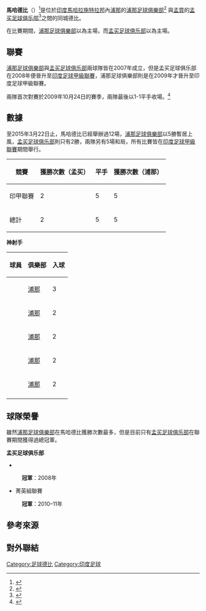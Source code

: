 {{Infobox football derby
| name                    = 馬哈德比
| image                   = [[File:PuneFC.png|100px]][[File:Football_Club_Mumbai.png|100px]]
| caption                 = 
| city or region          = [[浦那|浦那]]、[[孟買|孟買]]（[[馬哈拉施特拉邦|馬哈拉施特拉邦]]）
| teams involved          = [[浦那足球俱樂部|浦那]]對[[孟买足球俱乐部|孟買]]
| first contested         = [[浦那足球俱樂部|浦那]] 1-1 [[孟买足球俱乐部|孟買]]<br />{{le|2009–10年印度足球甲級聯賽|2009–10 I-League}}<br />2009年10月24日<ref name="2009Maha"/>
| total                   = 12場
| mostwins                = [[浦那足球俱樂部|浦那]]（5場）
| top scorer               = {{le|蘇巴斯·辛格|Subhash Singh}}（3球）
| series                  = [[浦那足球俱樂部|浦那]]：5場<br />平手：5場<br />[[孟买足球俱乐部|孟買]]：2場
| mostrecent              = [[孟买足球俱乐部|孟買]] 1-1 [[浦那足球俱樂部|浦那]]<ref>{{cite web |title=India » I-League 2015 » 12. Round » Mumbai FC - Pune FC 1:1 |url=http://www.worldfootball.net/report/i-league-2015-mumbai-fc-pune-fc/ |publisher=worldfootball |accessdate= |archive-date=2016-03-05 |archive-url=https://web.archive.org/web/20160305030949/http://www.worldfootball.net/report/i-league-2015-mumbai-fc-pune-fc/ |dead-url=no }}</ref> <br />{{le|2014-15年印度足球甲級聯賽|2014-15 I-League}}<br />2015年3月22日
| largestvictory          = [[浦那足球俱樂部|浦那]] 3-0 [[孟买足球俱乐部|孟買]]<ref>{{cite web |title=Pune thrash Mumbai 3-0 in Maha-derby |url=http://bombayinformer.com/36994/pune-thrash-mumbai-3-0-in-maha-derby-thesportscampus-com/ |publisher=TheSportsCampus.com |date=18 January 2012 |access-date=2015-11-30 |archive-date=2016-03-04 |archive-url=https://web.archive.org/web/20160304235602/http://bombayinformer.com/36994/pune-thrash-mumbai-3-0-in-maha-derby-thesportscampus-com/ |dead-url=no }}</ref> <br />{{le|2011-12年印度足球甲級聯賽|2011-12 I-League}}<br />2012年1月18日<br />[[孟买足球俱乐部|孟買]] 0-3 [[浦那足球俱樂部|浦那]]<ref>{{cite web |title=Mumbai FC 0-3 Pune FC – Second half flourish sees the Red Lizards claim the bragging rights in the Maha derby |url=http://www.goal.com/en-india/match/mumbai-vs-pune/1395235?ICID=MP_H2H_PL_5 |publisher=Goal.com |date=9 February 2013 |access-date=2015-11-30 |archive-date=2016-03-06 |archive-url=https://web.archive.org/web/20160306033328/http://www.goal.com/en-india/match/mumbai-vs-pune/1395235?ICID=MP_H2H_PL_5 |dead-url=no }}</ref><br />{{le|2012-13年印度足球甲級聯賽|2012-13 I-League}}<br />2013年2月9日
}}

'''馬哈德比'''（{{lang-en|'''Maha Derby'''}}）<ref>{{cite web|title=Mumbai FC - Pune FC Preview: Maha Derby could decide future of both teams' league progress  |url=http://m.goal.com/s/en-india/news/10037742/ |publisher=Goal.com |date=21 March 2015}}</ref>是位於[[印度|印度]][[馬哈拉施特拉邦|馬哈拉施特拉邦]]內[[浦那|浦那]]的[[浦那足球俱樂部|浦那足球俱樂部]]<ref>{{cite web |title=Pune FC Official website |url=http://punefc.com/ |access-date=2015-11-30 |archive-date=2019-12-21 |archive-url=https://web.archive.org/web/20191221185633/http://punefc.com/ |dead-url=no }}</ref> 與[[孟買|孟買]]的[[孟买足球俱乐部|孟买足球俱乐部]]<ref>{{cite web |title=Mumbai FC Official website |url=http://mumbaifc.com/ |accessdate=2015-11-30 |archive-date=2018-02-12 |archive-url=https://web.archive.org/web/20180212152727/http://www.mumbaifc.com/ |dead-url=no }}</ref>之間的同城德比。

在比賽期間，[[浦那足球俱樂部|浦那足球俱樂部]]以{{le|巴勒瓦迪体育中心|Balewadi Sports Complex}}為主場，而[[孟买足球俱乐部|孟买足球俱乐部]]以{{le|库帕拉格体育场|Cooperage Ground}}為主場。

== 聯賽 ==
[[浦那足球俱樂部|浦那足球俱樂部]]與[[孟买足球俱乐部|孟买足球俱乐部]]兩球隊皆在2007年成立，但是孟买足球俱乐部在2008年便晉升至[[印度足球甲級聯賽|印度足球甲級聯賽]]，浦那足球俱樂部則是在2009年才晉升至印度足球甲級聯賽。

兩隊首次對賽於2009年10月24日的{{le|2009–10年印度足球甲級聯賽|2009–10 I-League}}賽季，兩隊最後以1-1平手收場。<ref name="2009Maha">{{cite web|title= I-League 2009/10 - Campeonato  Jornada 4 Pune 1-1 Mumbai FC  |url=http://www.zerozero.pt/jogo.php?id=1063272 |publisher=zerozero.pt |date= }}</ref>
== 數據 ==
至2015年3月22日止，馬哈德比已經舉辦過12場，[[浦那足球俱樂部|浦那足球俱樂部]]以5勝暫居上風，[[孟买足球俱乐部|孟买足球俱乐部]]則只有2勝，兩隊另有5場和局，所有比賽皆在[[印度足球甲級聯賽|印度足球甲級聯賽]]期間舉行。

{| class="wikitable" style="text-align:center"
! 競賽
! 獲勝次數（孟买）
! 平手
! 獲勝次數（浦那）
|-
| 印甲聯賽
| 2 || 5 || 5
|-
! 總計
! 2 !! 5 !! 5
|}

'''神射手'''
{| class="wikitable"
! 球員
! 俱樂部
! 入球
|-
| {{flagicon|India}} {{le|蘇巴斯·辛格|Subhash Singh}}
| [[浦那足球俱樂部|浦那]]
| 3
|-
| {{flagicon|South Sudan}} {{le|詹姆斯·莫高|James Moga}}
| [[浦那足球俱樂部|浦那]]
| 2
|-
| {{flagicon|Brazil}} {{le|埃德马·菲盖拉|Edmar Figueira}}
| [[浦那足球俱樂部|浦那]]
| 2
|-
| {{flagicon|India}} {{le|和泉新|Arata Izumi}}
| [[浦那足球俱樂部|浦那]]
| 2
|-
| {{flagicon|Japan}} {{le|西口大輔|Daisuke Nishiguchi}}
| [[浦那足球俱樂部|浦那]]
| 2
|-
|}

== 球隊榮譽 ==
雖然[[浦那足球俱樂部|浦那足球俱樂部]]在馬哈德比獲勝次數最多，但是目前只有[[孟买足球俱乐部|孟买足球俱乐部]]在聯賽期間獲得過總冠軍。

'''孟买足球俱乐部'''
*{{le|印度足球乙級聯賽|I-League 2nd Division}}
:'''冠軍'''：2008年

*{{le|孟買區足球協會|Mumbai District Football Association}}菁英組聯賽
:'''冠軍'''：2010–11年

==參考來源==
{{Reflist}}

== 對外聯結 ==

[[Category:足球德比|Category:足球德比]]
[[Category:印度足球|Category:印度足球]]